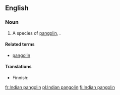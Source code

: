 ==English==
{{rfi|en}}
{{wikipedia|pangolin}}

===Noun===
{{en-noun}}

# A species of [[pangolin]], {{taxlink|Manis crassicaudata|species|noshow=1}}.

====Related terms====
* [[pangolin]]

====Translations====
{{trans-top|a species of pangolin, ''Manis crassicaudata''}}
* Finnish: {{t|fi|intianmuurahaiskäpy}}
{{trans-mid}}
{{trans-bottom}}

[[fr:Indian pangolin]]
[[pl:Indian pangolin]]
[[fi:Indian pangolin]]